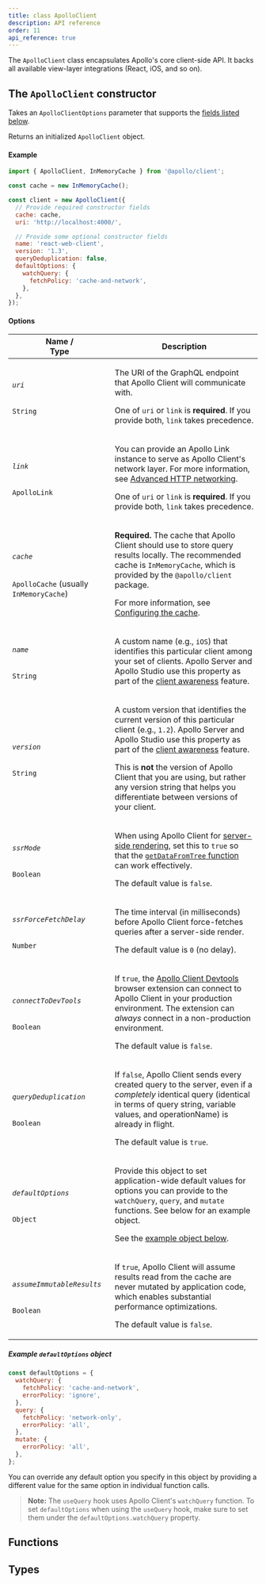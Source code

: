 ```yaml
---
title: class ApolloClient
description: API reference
order: 11
api_reference: true
---
```


The `ApolloClient` class encapsulates Apollo's core client-side API. It backs all available view-layer integrations (React, iOS, and so on).

## The `ApolloClient` constructor

<TypescriptApiBox name="ApolloClient.constructor" />

Takes an `ApolloClientOptions` parameter that supports the [fields listed below](#options).

Returns an initialized `ApolloClient` object.

#### Example

```js
import { ApolloClient, InMemoryCache } from '@apollo/client';

const cache = new InMemoryCache();

const client = new ApolloClient({
  // Provide required constructor fields
  cache: cache,
  uri: 'http://localhost:4000/',

  // Provide some optional constructor fields
  name: 'react-web-client',
  version: '1.3',
  queryDeduplication: false,
  defaultOptions: {
    watchQuery: {
      fetchPolicy: 'cache-and-network',
    },
  },
});
```

#### Options

<table class="field-table">
  <thead>
    <tr>
      <th>Name /<br/>Type</th>
      <th>Description</th>
    </tr>
  </thead>

<tbody>

<tr class="required">
<td>

###### `uri`

`String`
</td>
<td>

The URI of the GraphQL endpoint that Apollo Client will communicate with.

One of `uri` or `link` is **required**. If you provide both, `link` takes precedence.
</td>
</tr>


<tr class="required">
<td>

###### `link`

`ApolloLink`
</td>
<td>

You can provide an Apollo Link instance to serve as Apollo Client's network layer. For more information, see [Advanced HTTP networking](../../networking/advanced-http-networking/).

One of `uri` or `link` is **required**. If you provide both, `link` takes precedence.
</td>
</tr>


<tr class="required">
<td>

###### `cache`

`ApolloCache` (usually `InMemoryCache`)
</td>
<td>

**Required.** The cache that Apollo Client should use to store query results locally. The recommended cache is `InMemoryCache`, which is provided by the `@apollo/client` package.

For more information, see [Configuring the cache](../../caching/cache-configuration/).
</td>
</tr>


<tr>
<td>

###### `name`

`String`
</td>
<td>

A custom name (e.g., `iOS`) that identifies this particular client among your set of clients. Apollo Server and Apollo Studio use this property as part of the [client awareness](/apollo-server/monitoring/metrics/#identifying-distinct-clients) feature.
</td>
</tr>


<tr>
<td>

###### `version`

`String`
</td>
<td>

A custom version that identifies the current version of this particular client (e.g., `1.2`). Apollo Server and Apollo Studio use this property as part of the [client awareness](/apollo-server/monitoring/metrics/#identifying-distinct-clients) feature.

This is **not** the version of Apollo Client that you are using, but rather any version string that helps you differentiate between versions of your client.
</td>
</tr>


<tr>
<td>

###### `ssrMode`

`Boolean`
</td>
<td>

When using Apollo Client for [server-side rendering](../../performance/server-side-rendering/), set this to `true` so that the [`getDataFromTree` function](../react/ssr/#getdatafromtree) can work effectively.

The default value is `false`.
</td>
</tr>


<tr>
<td>

###### `ssrForceFetchDelay`

`Number`
</td>
<td>

The time interval (in milliseconds) before Apollo Client force-fetches queries after a server-side render.

The default value is `0` (no delay).
</td>
</tr>

<tr>
<td>

###### `connectToDevTools`

`Boolean`
</td>
<td>

If `true`, the [Apollo Client Devtools](../../development-testing/developer-tooling/#apollo-client-devtools) browser extension can connect to Apollo Client in your production environment. The extension can _always_ connect in a non-production environment.

The default value is `false`.
</td>
</tr>


<tr>
<td>

###### `queryDeduplication`

`Boolean`
</td>
<td>

If `false`, Apollo Client sends every created query to the server, even if a _completely_ identical query (identical in terms of query string, variable values, and operationName) is already in flight.

The default value is `true`.
</td>
</tr>


<tr>
<td>

###### `defaultOptions`

`Object`
</td>
<td>

Provide this object to set application-wide default values for options you can provide to the `watchQuery`, `query`, and `mutate` functions. See below for an example object.

See the [example object below](#example-defaultoptions-object).
</td>
</tr>


<tr>
<td>

###### `assumeImmutableResults`

`Boolean`
</td>
<td>

If `true`, Apollo Client will assume results read from the cache are never mutated by application code, which enables substantial performance optimizations.

The default value is `false`.
</td>
</tr>

</tbody>
</table>

##### Example `defaultOptions` object

```js
const defaultOptions = {
  watchQuery: {
    fetchPolicy: 'cache-and-network',
    errorPolicy: 'ignore',
  },
  query: {
    fetchPolicy: 'network-only',
    errorPolicy: 'all',
  },
  mutate: {
    errorPolicy: 'all',
  },
};
```

You can override any default option you specify in this object by providing a
different value for the same option in individual function calls.

> **Note:** The `useQuery` hook uses Apollo Client's `watchQuery` function. To set `defaultOptions` when using the `useQuery` hook, make sure to set them under the `defaultOptions.watchQuery` property.

## Functions

<TypescriptApiBox name="ApolloClient.watchQuery" />
<TypescriptApiBox name="ApolloClient.query" />
<TypescriptApiBox name="ApolloClient.mutate" />
<TypescriptApiBox name="ApolloClient.subscribe" />
<TypescriptApiBox name="ApolloClient.readQuery" />
<TypescriptApiBox name="ApolloClient.readFragment" />
<TypescriptApiBox name="ApolloClient.writeQuery" />
<TypescriptApiBox name="ApolloClient.writeFragment" />
<TypescriptApiBox name="ApolloClient.resetStore" />
<TypescriptApiBox name="ApolloClient.onResetStore" />
<TypescriptApiBox name="ApolloClient.clearStore" />
<TypescriptApiBox name="ApolloClient.onClearStore" />
<TypescriptApiBox name="ApolloClient.stop" />
<TypescriptApiBox name="ApolloClient.reFetchObservableQueries" />
<TypescriptApiBox name="ApolloClient.refetchQueries" />

## Types

<TypescriptApiBox name="ApolloClientOptions" />
<TypescriptApiBox name="DefaultOptions" />
